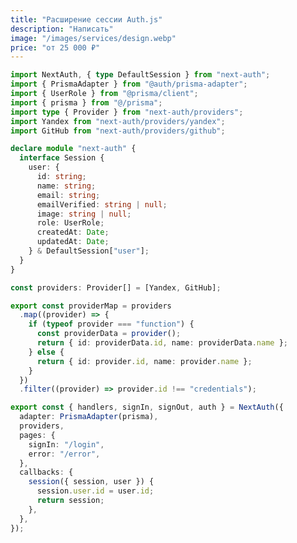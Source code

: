 ```yaml
---
title: "Расширение сессии Auth.js"
description: "Написать"
image: "/images/services/design.webp"
price: "от 25 000 ₽"
---
```


```ts
import NextAuth, { type DefaultSession } from "next-auth";
import { PrismaAdapter } from "@auth/prisma-adapter";
import { UserRole } from "@prisma/client";
import { prisma } from "@/prisma";
import type { Provider } from "next-auth/providers";
import Yandex from "next-auth/providers/yandex";
import GitHub from "next-auth/providers/github";

declare module "next-auth" {
  interface Session {
    user: {
      id: string;
      name: string;
      email: string;
      emailVerified: string | null;
      image: string | null;
      role: UserRole;
      createdAt: Date;
      updatedAt: Date;
    } & DefaultSession["user"];
  }
}

const providers: Provider[] = [Yandex, GitHub];

export const providerMap = providers
  .map((provider) => {
    if (typeof provider === "function") {
      const providerData = provider();
      return { id: providerData.id, name: providerData.name };
    } else {
      return { id: provider.id, name: provider.name };
    }
  })
  .filter((provider) => provider.id !== "credentials");

export const { handlers, signIn, signOut, auth } = NextAuth({
  adapter: PrismaAdapter(prisma),
  providers,
  pages: {
    signIn: "/login",
    error: "/error",
  },
  callbacks: {
    session({ session, user }) {
      session.user.id = user.id;
      return session;
    },
  },
});
```
